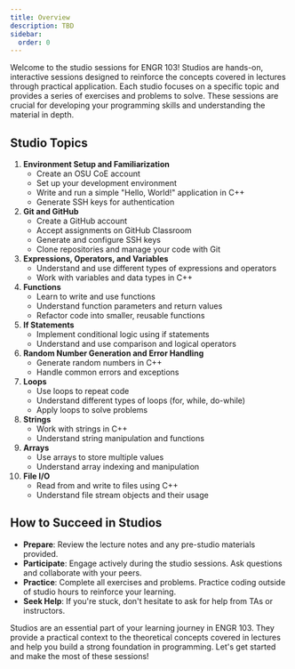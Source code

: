 ```yaml
---
title: Overview
description: TBD
sidebar:
  order: 0
---
```


Welcome to the studio sessions for ENGR 103! Studios are hands-on, interactive sessions designed to reinforce the concepts covered in lectures through practical application. Each studio focuses on a specific topic and provides a series of exercises and problems to solve. These sessions are crucial for developing your programming skills and understanding the material in depth.

## Studio Topics

1. **Environment Setup and Familiarization**
    - Create an OSU CoE account
    - Set up your development environment
    - Write and run a simple "Hello, World!" application in C++
    - Generate SSH keys for authentication
2. **Git and GitHub**
    - Create a GitHub account
    - Accept assignments on GitHub Classroom
    - Generate and configure SSH keys
    - Clone repositories and manage your code with Git
3. **Expressions, Operators, and Variables**
    - Understand and use different types of expressions and operators
    - Work with variables and data types in C++
4. **Functions**
    - Learn to write and use functions
    - Understand function parameters and return values
    - Refactor code into smaller, reusable functions
5. **If Statements**
    - Implement conditional logic using if statements
    - Understand and use comparison and logical operators
6. **Random Number Generation and Error Handling**
    - Generate random numbers in C++
    - Handle common errors and exceptions
7. **Loops**
    - Use loops to repeat code
    - Understand different types of loops (for, while, do-while)
    - Apply loops to solve problems
8. **Strings**
    - Work with strings in C++
    - Understand string manipulation and functions
9. **Arrays**
    - Use arrays to store multiple values
    - Understand array indexing and manipulation
10. **File I/O**
    - Read from and write to files using C++
    - Understand file stream objects and their usage

## How to Succeed in Studios

- **Prepare**: Review the lecture notes and any pre-studio materials provided.
- **Participate**: Engage actively during the studio sessions. Ask questions and collaborate with your peers.
- **Practice**: Complete all exercises and problems. Practice coding outside of studio hours to reinforce your learning.
- **Seek Help**: If you're stuck, don't hesitate to ask for help from TAs or instructors.

Studios are an essential part of your learning journey in ENGR 103. They provide a practical context to the theoretical concepts covered in lectures and help you build a strong foundation in programming. Let's get started and make the most of these sessions!

